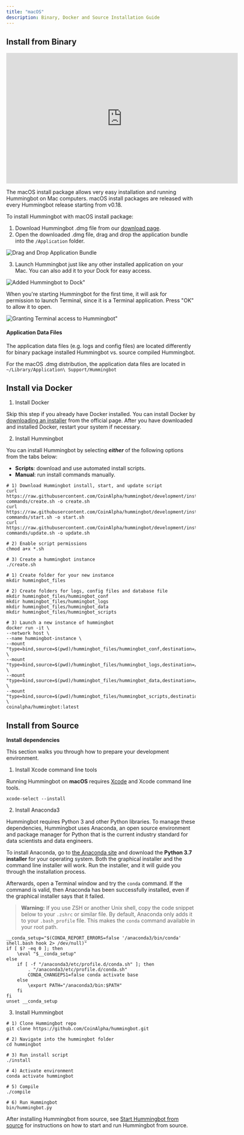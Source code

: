 ```yaml
---
title: "macOS"
description: Binary, Docker and Source Installation Guide
---
```



## Install from Binary

<iframe
  width="616"
  height="347"
  src="https://www.youtube.com/embed/klN-ToclwW4"
  frameborder="0"
  allow="accelerometer; autoplay; encrypted-media; gyroscope; picture-in-picture"
  allowfullscreen
></iframe>

The macOS install package allows very easy installation and running Hummingbot on Mac computers. macOS install packages are released with every Hummingbot release starting from v0.18.

To install Hummingbot with macOS install package:

1. Download Hummingbot .dmg file from our [download page](https://hummingbot.io/download).
2. Open the downloaded .dmg file, drag and drop the application bundle into the `/Application` folder.

![Drag and Drop Application Bundle](/img/macos-dmg-1.png)

3. Launch Hummingbot just like any other installed application on your Mac. You can also add it to your Dock for easy access.

![Added Hummingbot to Dock"](/img/macos-dmg-2.png)

When you're starting Hummingbot for the first time, it will ask for permission to launch Terminal, since it is a Terminal application. Press "OK" to allow it to open.

![Granting Terminal access to Hummingbot"](/img/macos-dmg-3.png)

#### Application Data Files

The application data files (e.g. logs and config files) are located differently for binary package installed Hummingbot vs. source compiled Hummingbot.

For the macOS .dmg distribution, the application data files are located in `~/Library/Application\ Support/Hummingbot`

## Install via Docker

1. Install Docker

Skip this step if you already have Docker installed. You can install Docker by [downloading an installer](https://docs.docker.com/docker-for-mac/install/) from the official page. After you have downloaded and installed Docker, restart your system if necessary.

2. Install Hummingbot

You can install Hummingbot by selecting **_either_** of the following options from the tabs below:

- **Scripts**: download and use automated install scripts.
- **Manual**: run install commands manually.

<MultiCodeBlock>


```Scripts
# 1) Download Hummingbot install, start, and update script
curl https://raw.githubusercontent.com/CoinAlpha/hummingbot/development/installation/docker-commands/create.sh -o create.sh
curl https://raw.githubusercontent.com/CoinAlpha/hummingbot/development/installation/docker-commands/start.sh -o start.sh
curl https://raw.githubusercontent.com/CoinAlpha/hummingbot/development/installation/docker-commands/update.sh -o update.sh

# 2) Enable script permissions
chmod a+x *.sh

# 3) Create a hummingbot instance
./create.sh
```

```Manual
# 1) Create folder for your new instance
mkdir hummingbot_files

# 2) Create folders for logs, config files and database file
mkdir hummingbot_files/hummingbot_conf
mkdir hummingbot_files/hummingbot_logs
mkdir hummingbot_files/hummingbot_data
mkdir hummingbot_files/hummingbot_scripts

# 3) Launch a new instance of hummingbot
docker run -it \
--network host \
--name hummingbot-instance \
--mount "type=bind,source=$(pwd)/hummingbot_files/hummingbot_conf,destination=/conf/" \
--mount "type=bind,source=$(pwd)/hummingbot_files/hummingbot_logs,destination=/logs/" \
--mount "type=bind,source=$(pwd)/hummingbot_files/hummingbot_data,destination=/data/" \
--mount "type=bind,source=$(pwd)/hummingbot_files/hummingbot_scripts,destination=/scripts/" \
coinalpha/hummingbot:latest
```

</MultiCodeBlock>


## Install from Source

**Install dependencies**

This section walks you through how to prepare your development environment.

1. Install Xcode command line tools

Running Hummingbot on **macOS** requires [Xcode](https://developer.apple.com/xcode/) and Xcode command line tools.

```
xcode-select --install
```

2. Install Anaconda3

Hummingbot requires Python 3 and other Python libraries. To manage these dependencies, Hummingbot uses Anaconda, an open source environment and package manager for Python that is the current industry standard for data scientists and data engineers.

To install Anaconda, go to [the Anaconda site](https://www.anaconda.com/distribution/) and download the **Python 3.7 installer** for your operating system. Both the graphical installer and the command line installer will work. Run the installer, and it will guide you through the installation process.

Afterwards, open a Terminal window and try the `conda` command. If the command is valid, then Anaconda has been successfully installed, even if the graphical installer says that it failed.

> **Warning:** If you use ZSH or another Unix shell, copy the code snippet below to your `.zshrc` or similar file. By default, Anaconda only adds it to your `.bash_profile` file. This makes the `conda` command available in your root path.

```
__conda_setup="$(CONDA_REPORT_ERRORS=false '/anaconda3/bin/conda' shell.bash hook 2> /dev/null)"
if [ $? -eq 0 ]; then
    \eval "$__conda_setup"
else
    if [ -f "/anaconda3/etc/profile.d/conda.sh" ]; then
        . "/anaconda3/etc/profile.d/conda.sh"
        CONDA_CHANGEPS1=false conda activate base
    else
        \export PATH="/anaconda3/bin:$PATH"
    fi
fi
unset __conda_setup
```

3. Install Hummingbot

```
# 1) Clone Hummingbot repo
git clone https://github.com/CoinAlpha/hummingbot.git

# 2) Navigate into the hummingbot folder
cd hummingbot

# 3) Run install script
./install

# 4) Activate environment
conda activate hummingbot

# 5) Compile
./compile

# 6) Run Hummingbot
bin/hummingbot.py
```

After installing Hummingbot from source, see [Start Hummingbot from source](/operation/client/#start-hummingbot-from-source) for instructions on how to start and run Hummingbot from source.
